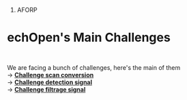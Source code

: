 # AFORP

<div class="jumbotron">
<h1><span class="mw-headline" id="Cabals">echOpen's Main Challenges 
</span></h1>
<p><br>We are facing a bunch of challenges, here's the main of them
<br>
 -> '''[http://echopen.org/index.php?title=Challenge_scan_conversion Challenge scan conversion]'''
<br>
 -> '''[http://echopen.org/index.php?title=Challenge_detection_signal/ Challenge detection signal]'''
<br>
 -> '''[http://echopen.org/index.php?title=Challenge_filtrage_signal/ Challenge filtrage signal]'''
</p>
</div>